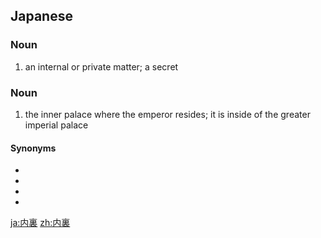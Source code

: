 ==Japanese==
{{ja-kanjitab|内|裏}}

===Noun===
{{ja-noun|うちうら}}

# an internal or private matter; a secret

===Noun===
{{ja-noun|だいり}}

# the inner palace where the emperor resides; it is inside of the greater imperial palace

====Synonyms====
* {{l|ja|皇居}}
* {{l|ja|禁裏}}
* {{l|ja|禁中}}
* {{l|ja|御所}}

[[ja:内裏]]
[[zh:内裏]]